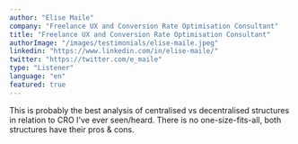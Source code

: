 ```yaml
---
author: "Elise Maile"
company: "Freelance UX and Conversion Rate Optimisation Consultant"
title: "Freelance UX and Conversion Rate Optimisation Consultant"
authorImage: "/images/testimonials/elise-maile.jpeg"
linkedin: "https://www.linkedin.com/in/elise-maile/"
twitter: "https://twitter.com/e_maile"
type: "Listener"
language: "en"
featured: true
---
```


This is probably the best analysis of centralised vs decentralised structures in relation to CRO I've ever seen/heard. There is no one-size-fits-all, both structures have their pros & cons.
